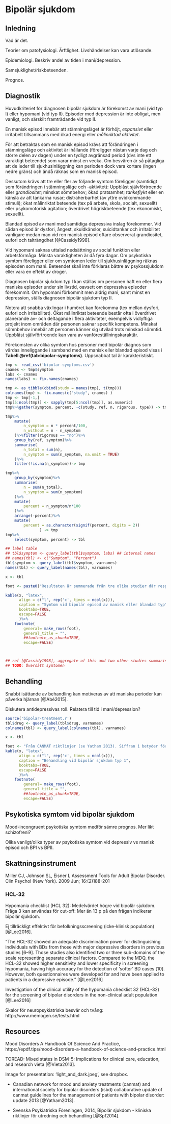 # Bipolär sjukdom

## Inledning

Vad är det.

Teorier om patofysiologi. Ärftlighet. Livshändelser kan vara utlösande.

Epidemiologi. Beskriv andel av tiden i mani/depression.

Samsjuklighet/riskbeteenden.

Prognos.

## Diagnostik

Huvudkriteriet för diagnosen bipolär sjukdom är förekomst av mani (vid typ I) eller hypomani (vid typ II). Episoder med depression är inte obligat, men vanligt, och särskilt framträdande vid typ II.

En manisk episod innebär att stämningsläget är förhöjt, _expansivt_ eller irritabelt tillsammans med ökad energi eller _målinriktad aktivitet_.

För att betraktas som en manisk episod krävs att förändringen i stämningsläge och aktivitet är ihållande (föreligger nästan varje dag och större delen av dagen) under en tydligt avgränsad period (dvs inte ett varaktigt beteende) som varar minst en vecka. Om besvären är så påtagliga att de leder till sjukhusinläggning kan perioden dock vara kortare (ingen nedre gräns) och ändå räknas som en manisk episod.

Dessutom krävs att tre eller fler av följande symtom föreligger (samtidigt som förändringen i stämningsläge och -aktivitet): Uppblåst självförtroende eller _grandiositet_; minskat sömnbehov; ökad pratsamhet; _tankeflykt_ eller en känsla av att tankarna rusar; distraherbarhet (av yttre ovidkommande stimuli); ökat målinriktat beteende (tex på arbete, skola, socialt, sexuellt) eller psykomotorisk agitation; överdrivet högriskbeteende (tex ekonomiskt, sexuellt). 

Blandad episod av mani med samtidiga depressiva inslag förekommer. Vid sådan episod är dysfori, ångest, skuldkänslor, suicidtankar och irritabilitet vanligare medan man vid ren manisk episod oftare observerat grandiositet, eufori och talträngdhet [@Cassidy1998].

Vid hypomani saknas uttalad nedsättning av social funktion eller arbetsförmåga. Minsta varaktigheten är då fyra dagar. Om psykotiska symtom föreligger eller om symtomen leder till sjukhusinläggning räknas episoden som mani. Beteendet skall inte förklaras bättre av psykossjukdom eller vara en effekt av droger.

Diagnosen bipolär sjukdom typ I kan ställas om personen haft en eller flera maniska episoder under sin livstid, oavsett om depressiva episoder förekommit. Om hypomani förkommit men aldrig mani, samt minst en depression, ställs diagnosen bipolär sjukdom typ II.

Notera att snabba växlingar i humöret kan förekomma (tex mellan dysfori, eufori och irritabilitet). Ökat målinriktat beteende består ofta i överdrivet planerande av- och deltagande i flera aktiviteter, exempelvis vidlyftiga projekt inom områden där personen saknar specifik kompetens. Minskat sömnbehov innebär att personen känner sig utvilad trots minskad sömntid. Uppblåst självförtroende kan vara av vanföreställningskaraktär.

Förekomsten av olika symtom hos personer med bipolär diagnos som vårdas inneliggande i samband med en manisk eller blandad episod visas i **Tabell \@ref(tab:bipolar-symptoms)**. Uppsnabbat tal är karakteristiskt.

```r

tmp <- read_csv('bipolar-symptoms.csv')
cnames <- tmp$symptom
labs <- cnames
names(labs) <- fix.names(cnames)

tmp <- as_tibble(cbind(study = names(tmp), t(tmp)))
colnames(tmp) <- fix.names(c("study", cnames) )
tmp <- tmp[-1,]
tmp[5:ncol(tmp)] <- sapply(tmp[5:ncol(tmp)], as.numeric)
tmp%>%gather(symptom, percent, -c(study, ref, n, rigorous, type)) -> tmp ## long

tmp%>%
    mutate(
        n_symptom = n * percent/100,
        n_without = n - n_symptom
    )%>%filter(rigorous == "no")%>%
    group_by(ref, symptom)%>%
    summarise(
        n_total = sum(n),
        n_symptom = sum(n_symptom, na.omit = TRUE)
    )%>%
    filter(!is.na(n_symptom))-> tmp

tmp%>%
    group_by(symptom)%>%
    summarise(
        n = sum(n_total),
        n_symptom = sum(n_symptom)
    )%>%
    mutate(
        percent = n_symptom/n*100
    )%>%
    arrange(-percent)%>%
    mutate(
        percent = as.character(signif(percent, digits = 2))
               ) -> tmp
tmp%>%
    select(symptom, percent) -> tbl

## label table
## tbl$symptom <- query_label(tbl$symptom, labs) ## internal names
## names(tbl) <- c("Symptom", "Percent")
tbl$symptom <- query_label(tbl$symptom, varnames)
names(tbl) <- query_label(names(tbl), varnames)

x <- tbl

foot <- paste0("Resultaten är summerade från tre olika studier där respektive symtom efterfrågades vid totalt ", min(tmp$n), " till ", max(tmp$n), " bipolära episoder beroende på vilka studier som inkluderade kartläggning av symtomet.")

kable(x, "latex",
      align = c("l", rep('c', times = ncol(x))),
      caption = "Symtom vid bipolär episod av manisk eller blandad typ",
      booktabs=TRUE,
      escape=FALSE
      )%>%
    footnote(
        general= make_rows(foot),
        general_title = "",
        ##footnote_as_chunk=TRUE, 
        escape=FALSE) 



## ref [@Cassidy1998], aggregate of this and two other studies summarised in the same paper. Mixed and manic episodes aggregated.
## TODO: Översätt symtomen


``` 

## Behandling

Snabbt isättande av behandling kan motiveras av att maniska perioder kan påverka hjärnan [@Abé2015].

Diskutera antidepressivas roll. Relatera till tid i mani/depression?

```r

source('bipolar-treatment.r')
tbl$drug <- query_label(tbl$drug, varnames)
colnames(tbl) <- query_label(colnames(tbl), varnames)

x <- tbl

foot <- "Från CANMAT riktlinjer (se Yatham 2013). Siffran 1 betyder förstahandsval, 2 är andrahandsval. Kolumnerna mani respektive depression avser behandling av akuta episoder. Förkortningar: Li, litium; Va, valproat; Bu, bupropion; Flx, fluoxetin."
kable(x, "latex",
      align = c("l", rep('c', times = ncol(x))),
      caption = "Behandling vid bipolär sjukdom typ 1",
      booktabs=TRUE,
      escape=FALSE
      )%>%
    footnote(
        general= make_rows(foot),
        general_title = "",
        ##footnote_as_chunk=TRUE, 
        escape=FALSE) 


``` 
 

## Psykotiska symtom vid bipolär sjukdom

Mood-incongruent psykotiska symtom medför sämre prognos. Mer likt schizofreni?

Olika vanligt/olika typer av psykotiska symtom vid depressiv vs manisk episod och BPI vs BPII.

## Skattningsinstrument

Miller CJ, Johnson SL, Eisner L Assessment Tools for Adult Bipolar Disorder. Clin Psychol (New York). 2009 Jun; 16:(2)188-201

### HCL-32

Hypomania checklist (HCL 32): Medelvärdet högre vid bipolär sjukdom. Fråga 3 kan användas för cut-off: Mer än 13 p på den frågan indikerar bipolär sjukdom.

Ej tillräckligt effektivt för befolkningsscreening (icke-klinisk population) [@Lee2016].

"The HCL-32 showed an adequate discrimination power for distinguishing individuals with BDs from those with major depressive disorders in previous studies [6–9]. Those studies also identified two or three sub-domains of the scale representing separate clinical factors. Compared to the MDQ, the HCL-32 showed higher sensitivity and lower specificity in screening hypomania, having high accuracy for the detection of ‘softer’ BD cases [10]. However, both questionnaires were developed for and have been applied to patients in a depressive episode." [@Lee2016]

Investigation of the clinical utility of the hypomania checklist 32 (HCL-32) for the screening of bipolar disorders in the non-clinical adult population [@Lee2016]

Skalor för neuropsykiatriska besvär och tvång: http://www.memogen.se/tests.html

## Resources

Mood Disorders A Handbook Of Science And Practice, https://epdf.tips/mood-disorders-a-handbook-of-science-and-practice.html

TOREAD: Mixed states in DSM-5: Implications for clinical care, education, and research vieta [@Vieta2013].

Image for presentation: 'light_and_dark.jpeg', see dropbox.



- Canadian network for mood and anxiety treatments (canmat) and international society for bipolar disorders (isbd) collaborative update of canmat guidelines for the management of patients with bipolar disorder: update 2013 [@Yatham2013].

- Svenska Psykiatriska Föreningen, 2014, Bipolär sjukdom - kliniska riktlinjer för utredning och behandling [@Spf2014].
